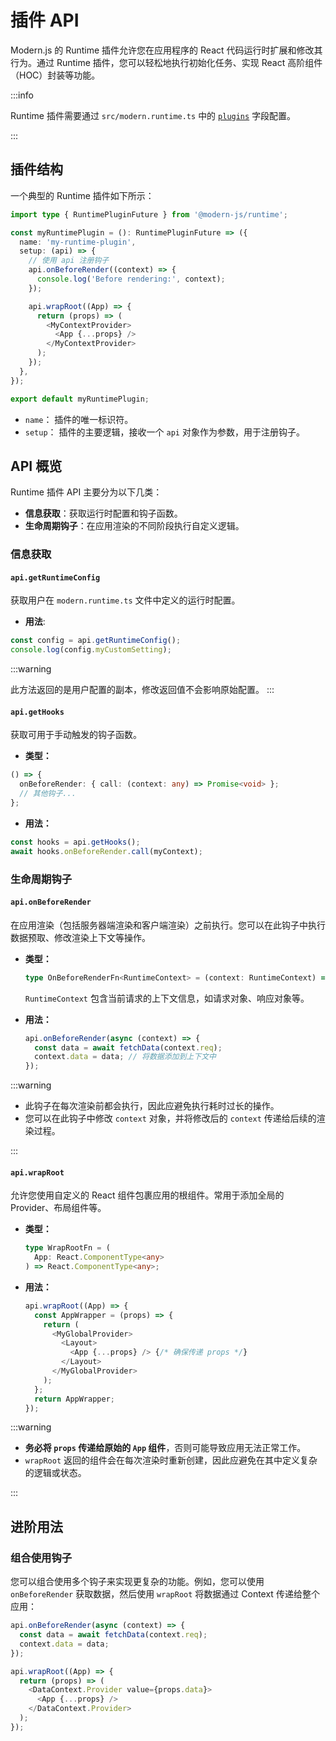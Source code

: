 # 插件 API

Modern.js 的 Runtime 插件允许您在应用程序的 React 代码运行时扩展和修改其行为。通过 Runtime 插件，您可以轻松地执行初始化任务、实现 React 高阶组件（HOC）封装等功能。

:::info

Runtime 插件需要通过 `src/modern.runtime.ts` 中的 [`plugins`](/configure/app/runtime/plugins) 字段配置。

:::

## 插件结构

一个典型的 Runtime 插件如下所示：

```ts
import type { RuntimePluginFuture } from '@modern-js/runtime';

const myRuntimePlugin = (): RuntimePluginFuture => ({
  name: 'my-runtime-plugin',
  setup: (api) => {
    // 使用 api 注册钩子
    api.onBeforeRender((context) => {
      console.log('Before rendering:', context);
    });

    api.wrapRoot((App) => {
      return (props) => (
        <MyContextProvider>
          <App {...props} />
        </MyContextProvider>
      );
    });
  },
});

export default myRuntimePlugin;

```

-   `name`： 插件的唯一标识符。
-   `setup`： 插件的主要逻辑，接收一个 `api` 对象作为参数，用于注册钩子。

## API 概览

Runtime 插件 API 主要分为以下几类：

-   **信息获取**：获取运行时配置和钩子函数。
-   **生命周期钩子**：在应用渲染的不同阶段执行自定义逻辑。

### 信息获取

#### `api.getRuntimeConfig`

获取用户在 `modern.runtime.ts` 文件中定义的运行时配置。

-   **用法**:

```ts
const config = api.getRuntimeConfig();
console.log(config.myCustomSetting);
```

:::warning

此方法返回的是用户配置的副本，修改返回值不会影响原始配置。
:::

#### `api.getHooks`

获取可用于手动触发的钩子函数。

-   **类型：**

```ts
() => {
  onBeforeRender: { call: (context: any) => Promise<void> };
  // 其他钩子...
};
```

-   **用法：**

```ts
const hooks = api.getHooks();
await hooks.onBeforeRender.call(myContext);
```

### 生命周期钩子

#### `api.onBeforeRender`

在应用渲染（包括服务器端渲染和客户端渲染）之前执行。您可以在此钩子中执行数据预取、修改渲染上下文等操作。

-   **类型：**

    ```ts
    type OnBeforeRenderFn<RuntimeContext> = (context: RuntimeContext) => Promise<void> | void;
    ```
    `RuntimeContext` 包含当前请求的上下文信息，如请求对象、响应对象等。

-   **用法：**

    ```ts
    api.onBeforeRender(async (context) => {
      const data = await fetchData(context.req);
      context.data = data; // 将数据添加到上下文中
    });
    ```

:::warning

- 此钩子在每次渲染前都会执行，因此应避免执行耗时过长的操作。
- 您可以在此钩子中修改 `context` 对象，并将修改后的 `context` 传递给后续的渲染过程。

:::

#### `api.wrapRoot`

允许您使用自定义的 React 组件包裹应用的根组件。常用于添加全局的 Provider、布局组件等。

-   **类型：**

    ```ts
    type WrapRootFn = (
      App: React.ComponentType<any>
    ) => React.ComponentType<any>;
    ```

-   **用法：**

    ```ts
    api.wrapRoot((App) => {
      const AppWrapper = (props) => {
        return (
          <MyGlobalProvider>
            <Layout>
              <App {...props} /> {/* 确保传递 props */}
            </Layout>
          </MyGlobalProvider>
        );
      };
      return AppWrapper;
    });
    ```

:::warning

-   **务必将 `props` 传递给原始的 `App` 组件**，否则可能导致应用无法正常工作。
-  `wrapRoot` 返回的组件会在每次渲染时重新创建，因此应避免在其中定义复杂的逻辑或状态。

:::

## 进阶用法

### 组合使用钩子

您可以组合使用多个钩子来实现更复杂的功能。例如，您可以使用 `onBeforeRender` 获取数据，然后使用 `wrapRoot` 将数据通过 Context 传递给整个应用：

```ts
api.onBeforeRender(async (context) => {
  const data = await fetchData(context.req);
  context.data = data;
});

api.wrapRoot((App) => {
  return (props) => (
    <DataContext.Provider value={props.data}>
      <App {...props} />
    </DataContext.Provider>
  );
});
```
